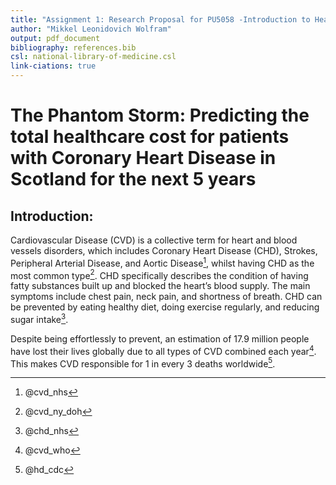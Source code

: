 ```yaml
---
title: "Assignment 1: Research Proposal for PU5058 -Introduction to Health Data Science"
author: "Mikkel Leonidovich Wolfram"
output: pdf_document
bibliography: references.bib
csl: national-library-of-medicine.csl
link-ciations: true
---
```


# The Phantom Storm: Predicting the total healthcare cost for patients with Coronary Heart Disease in Scotland for the next 5 years

## Introduction:

Cardiovascular Disease (CVD) is a collective term for heart and blood vessels disorders, which includes Coronary Heart Disease (CHD), Strokes, Peripheral Arterial Disease, and Aortic Disease^[@cvd_nhs], whilst having CHD as the most common type^[@cvd_ny_doh]. CHD specifically describes the condition of having fatty substances built up and blocked the heart's blood supply. The main symptoms include chest pain, neck pain, and shortness of breath. CHD can be prevented by eating healthy diet, doing exercise regularly, and reducing sugar intake^[@chd_nhs].

Despite being effortlessly to prevent, an estimation of 17.9 million people have lost their lives globally due to all types of CVD combined each year^[@cvd_who]. This makes CVD responsible for 1 in every 3 deaths worldwide^[@hd_cdc].